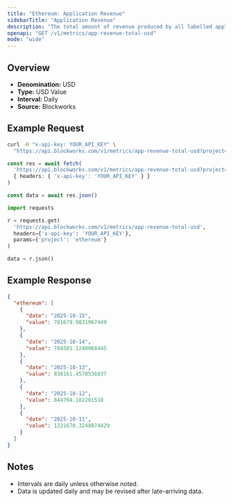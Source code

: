 ```yaml
---
title: "Ethereum: Application Revenue"
sidebarTitle: "Application Revenue"
description: "The total amount of revenue produced by all labelled applications during the specified time period for given blockchain."
openapi: "GET /v1/metrics/app-revenue-total-usd"
mode: "wide"
---
```


## Overview

- **Denomination:** USD
- **Type:** USD Value
- **Interval:** Daily
- **Source:** Blockworks

## Example Request

<CodeGroup>

```bash cURL
curl -H "x-api-key: YOUR_API_KEY" \
  "https://api.blockworks.com/v1/metrics/app-revenue-total-usd?project=ethereum"
```

```typescript TypeScript
const res = await fetch(
  'https://api.blockworks.com/v1/metrics/app-revenue-total-usd?project=ethereum',
  { headers: { 'x-api-key': 'YOUR_API_KEY' } }
)

const data = await res.json()
```

```python Python
import requests

r = requests.get(
  'https://api.blockworks.com/v1/metrics/app-revenue-total-usd',
  headers={'x-api-key': 'YOUR_API_KEY'},
  params={'project': 'ethereum'}
)

data = r.json()
```

</CodeGroup>

## Example Response

```json
{
  "ethereum": [
    {
      "date": "2025-10-15",
      "value": 781679.9831967449
    },
    {
      "date": "2025-10-14",
      "value": 784501.1240068445
    },
    {
      "date": "2025-10-13",
      "value": 838161.4578536837
    },
    {
      "date": "2025-10-12",
      "value": 844704.182201518
    },
    {
      "date": "2025-10-11",
      "value": 1221670.3248874429
    }
  ]
}
```

## Notes
- Intervals are daily unless otherwise noted.
- Data is updated daily and may be revised after late-arriving data.